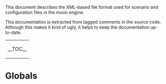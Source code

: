 <!-- DO NOT EDIT THIS PAGE ON THE WIKI - It is generated and will be overwritten! -->

This document describes the XML-based file format used for scenario and configuration files in the
moon engine.

This documentation is extracted from tagged comments in the source code. Although this makes it
kind of ugly, it helps to keep the documentation up-to-date.

{|align=right
|__TOC__
|}

= Globals =
